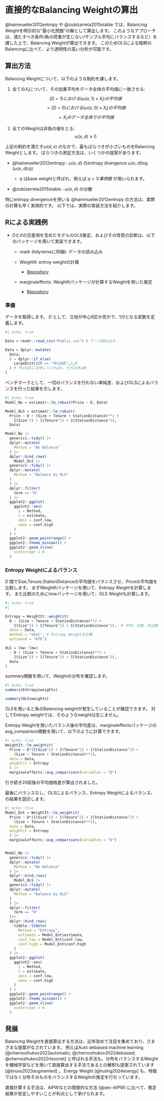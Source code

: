 # 直接的なBalancing Weightの算出 {#sec-Entropy}

@hainmueller2012entropy や @zubizarreta2015stable では、Balancing Weightを明示的な"最小化問題"の解として算出します。
このようなアプローチは、満たすべき条件(負の荷重が生じない/サンプル平均にバランスするなど）を課した上で、Balancing Weightが算出できます。
このためOLSによる暗黙のBalancingに比べて、より透明性の高い分析が可能です。

## 算出方法

Balancing Weightについて、以下のような制約を課します。

1. 全ての$X_l$について、その加重平均をデータ全体の平均値に一致させる: $$(D=1)における(\omega(x,1)\times X_l)の平均値$$ $$= (D=0)における(\omega(x,0)\times X_l)の平均値$$ $$= X_lのデータ全体での平均値$$ 

2. 全てのWeightは非負の値をとる: $$\omega(x,d)\ge 0$$

上記の制約を満たす$\omega(d,x)$ のなかで、最もばらつきが小さいものをBalancing Weightとします。
ばらつきの測定方法は、いくつかの提案があります。

- @hainmueller2012entropy : $\omega(x,d)$ のentropy divergence $\omega(x,d)\log(\omega(x,d)/q)$

    - $q$ はbase weightと呼ばれ、例えば $q=1/事例数$ が用いられます。

- @zubizarreta2015stable : $\omega(x,d)$ の分散

特にentropy divergenceを用いる @hainmueller2012entropy の方法は、実際の計算も早く実用的です。
以下では、実際の実装方法を紹介します。

## Rによる実践例

- $D$と$X$の交差項を含めたモデルのOLS推定、およびその性質の診断は、以下のパッケージを用いて実装できます。

    - readr (tidyverseに同梱): データの読み込み
    
    - WeightIt: entroy weightの計算
    
        - [Repository](https://ngreifer.github.io/WeightIt/index.html)
        
    - marginaleffects: WeightItパッケージが計算するWeightを用いた推定
    
        - [Repository](https://marginaleffects.com/)


### 準備

データを取得します。
$D$ として、立地が中心6区か否かで、1/0となる変数を定義します。

```r
#| echo: true

Data = readr::read_csv("Public.csv") # データ読み込み

Data = dplyr::mutate(
  Data,
  D = dplyr::if_else(
    LargeDistrict == "中心6区",1,0
  ) # 中心6区に立地していれば1、それ以外は0
)
```

ベンチマークとして、一切のバランスを行わない単純差、およびOLSによるバランスを行った結果を示します。

```r
#| echo: true
Model_No = estimatr::lm_robust(Price ~ D, Data)

Model_OLS = estimatr::lm_robust(
  Price ~ D + (Size + Tenure + StationDistance)**2 +
    I(Size^2) + I(Tenure^2) + I(StationDistance^2), 
  Data)

Model_No |> 
  generics::tidy() |> 
  dplyr::mutate(
    Method = "No Balance"
  ) |> 
  dplyr::bind_rows(
    Model_OLS |> 
  generics::tidy() |> 
  dplyr::mutate(
    Method = "Balance by OLS"
  )
  ) |> 
  dplyr::filter(
    term == "D"
  ) |> 
  ggplot2::ggplot(
    ggplot2::aes(
      y = Method,
      x = estimate,
      xmin = conf.low,
      xmax = conf.high
    )
  ) +
  ggplot2::geom_pointrange() +
  ggplot2::theme_minimal() +
  ggplot2::geom_vline(
    xintercept = 0
  )
```


### Entropy Weightによるバランス

$D$ 間でSize,Tenure,StationDistanceの平均値をバランスさせ、Priceの平均値を比較します。
まずWeightItパッケージを用いて、Entropy Weightを計算します。
また比較のためにlmwパッケージを用いて、OLS Weightも計算します。

```r
#| echo: true
#| 

Entropy = WeightIt::weightit(
  D ~ (Size + Tenure + StationDistance)**2 +
    I(Size^2) + I(Tenure^2) + I(StationDistance^2),  # 平均、分散、共分散をバランス
  data = Data,
  method = "ebal", # Entropy Weightを計算
  estimand = "ATE") 

OLS = lmw::lmw(
  ~ D + (Size + Tenure + StationDistance)**2 +
    I(Size^2) + I(Tenure^2) + I(StationDistance^2),
  Data
)
```

summary関数を用いて、Weightの分布を確認します。

```r
#| echo: true
summary(Entropy$weights)

summary(OLS$weights)
```

OLSを用いると負のBalancing weightが発生していることが確認できます。
対してEntropy weightでは、そのようなweightは生じません。

Entropy Weightを用いたバランス後の平均差は、marginaleffectsパッケージのavg_comparison関数を用いて、以下のように計算できます。

```r
#| echo: true
WeightIt::lm_weightit(
  Price ~ D*(I(Size^2) + I(Tenure^2) + I(StationDistance^2) +
    (Size + Tenure + StationDistance)**2),
  data = Data,
  weightit = Entropy
  ) |> 
  marginaleffects::avg_comparisons(variables = "D")
```

引き続き20前後の平均価格差が算出されました。

最後にバランスなし、OLSによるバランス、Entropy Weightによるバランス、の結果を図示します。

```r
#| echo: true
Model_Ent = WeightIt::lm_weightit(
  Price ~ D*(I(Size^2) + I(Tenure^2) + I(StationDistance^2) +
    (Size + Tenure + StationDistance)**2),
  data = Data,
  weightit = Entropy
  ) |> 
  marginaleffects::avg_comparisons(variables = "D")


Model_No |> 
  generics::tidy() |> 
  dplyr::mutate(
    Method = "No Balance"
  ) |> 
  dplyr::bind_rows(
    Model_OLS |> 
  generics::tidy() |> 
  dplyr::mutate(
    Method = "Balance by OLS"
  )
  ) |> 
  dplyr::filter(
    term == "D"
  )|> 
  dplyr::bind_rows(
    tibble::tibble(
      Method = "Entropy",
      estimate = Model_Ent$estimate,
      conf.low = Model_Ent$conf.low,
      conf.high = Model_Ent$conf.high
    )
  ) |> 
  ggplot2::ggplot(
    ggplot2::aes(
      y = Method,
      x = estimate,
      xmin = conf.low,
      xmax = conf.high
    )
  ) +
  ggplot2::geom_pointrange() +
  ggplot2::theme_minimal() +
  ggplot2::geom_vline(
    xintercept = 0
  )
```

## 発展

Balancing Weightを直接算出する方法は、近年改めて注目を集めており、さまざまな提案がなされています。
例えばAuto debiased machine learning [@chernozhukov2022automatic; @chernozhukov2022debiased; @chernozhukov2022riesznet] と呼ばれる手法も、分布をバランスするWeightを機械学習などを用いて直接算出する手法であるとの解釈も提案されています [@bruns2023augmented] 。
Energy Weight [@huling2024energy] も、特徴ではなく分布そのものをバランスするWeightの推定を行なっています。

直接計算する手法は、AIPWなどの間接的な方法 (@sec-AIPW) に比べて、推定結果が安定しやすいことが利点として挙げられます。
